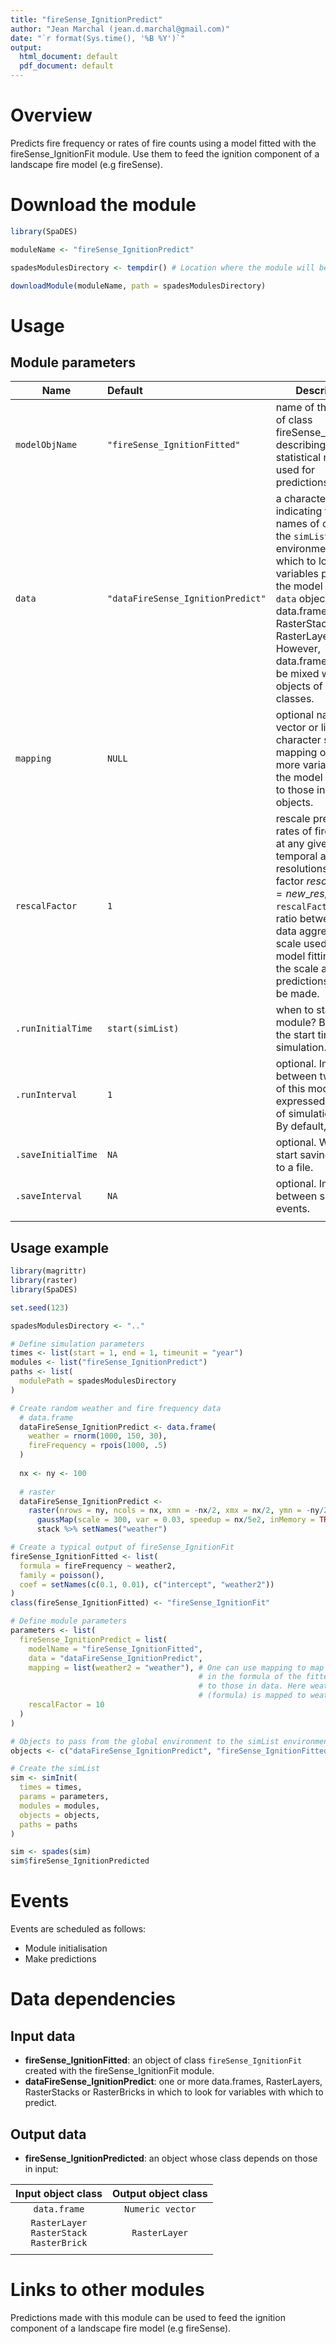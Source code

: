 ```yaml
---
title: "fireSense_IgnitionPredict"
author: "Jean Marchal (jean.d.marchal@gmail.com)"
date: "`r format(Sys.time(), '%B %Y')`"
output:
  html_document: default
  pdf_document: default
---
```


# Overview
Predicts fire frequency or rates of fire counts using a model fitted with the fireSense_IgnitionFit module. Use them to feed the ignition component of a landscape fire model (e.g fireSense).

# Download the module
```r
library(SpaDES)

moduleName <- "fireSense_IgnitionPredict"

spadesModulesDirectory <- tempdir() # Location where the module will be downloaded

downloadModule(moduleName, path = spadesModulesDirectory)
```

# Usage
## Module parameters
Name|Default|Description
----|:-------|---------------------------------------------------------------------
`modelObjName`|`"fireSense_IgnitionFitted"`|name of the object of class fireSense_IgnitionFit describing the statistical model used for predictions.
`data`|`"dataFireSense_IgnitionPredict"`|a character vector indicating the names of objects in the `simList` environment in which to look for variables present in the model formula. `data` objects can be data.frames, RasterStacks or RasterLayers. However, data.frames cannot be mixed with objects of other classes.
`mapping`|`NULL`|optional named vector or list of character strings mapping one or more variables in the model formula to those in `data` objects.
`rescalFactor`|`1`|rescale predicted rates of fire counts at any given temporal and spatial resolutions by a factor $rescalFactor = new\_res / old\_res$. `rescalFactor` is the ratio between the data aggregation scale used for model fitting and the scale at which predictions are to be made.
`.runInitialTime`|`start(simList)`|when to start this module? By default, the start time of the simulation.
`.runInterval`|`1`|optional. Interval between two runs of this module, expressed in units of simulation time. By default, 1 year.
`.saveInitialTime`|`NA`|optional. When to start saving outputs to a file.
`.saveInterval`|`NA`|optional. Interval between save events.
|||

## Usage example
```r
library(magrittr)
library(raster)
library(SpaDES)

set.seed(123)

spadesModulesDirectory <- ".."

# Define simulation parameters
times <- list(start = 1, end = 1, timeunit = "year")
modules <- list("fireSense_IgnitionPredict")
paths <- list(
  modulePath = spadesModulesDirectory
)

# Create random weather and fire frequency data
  # data.frame
  dataFireSense_IgnitionPredict <- data.frame(
    weather = rnorm(1000, 150, 30),
    fireFrequency = rpois(1000, .5)
  )
  
  nx <- ny <- 100
  
  # raster
  dataFireSense_IgnitionPredict <- 
    raster(nrows = ny, ncols = nx, xmn = -nx/2, xmx = nx/2, ymn = -ny/2, ymx = ny/2) %>%
      gaussMap(scale = 300, var = 0.03, speedup = nx/5e2, inMemory = TRUE) %>%
      stack %>% setNames("weather")

# Create a typical output of fireSense_IgnitionFit
fireSense_IgnitionFitted <- list(
  formula = fireFrequency ~ weather2,
  family = poisson(),
  coef = setNames(c(0.1, 0.01), c("intercept", "weather2"))
)
class(fireSense_IgnitionFitted) <- "fireSense_IgnitionFit"

# Define module parameters
parameters <- list(
  fireSense_IgnitionPredict = list(
    modelName = "fireSense_IgnitionFitted",
    data = "dataFireSense_IgnitionPredict",
    mapping = list(weather2 = "weather"), # One can use mapping to map variables
                                          # in the formula of the fitted object
                                          # to those in data. Here weather2
                                          # (formula) is mapped to weather (data).
    rescalFactor = 10
  )
)

# Objects to pass from the global environment to the simList environment
objects <- c("dataFireSense_IgnitionPredict", "fireSense_IgnitionFitted")

# Create the simList
sim <- simInit(
  times = times, 
  params = parameters, 
  modules = modules, 
  objects = objects, 
  paths = paths
)

sim <- spades(sim)
sim$fireSense_IgnitionPredicted
```

# Events
Events are scheduled as follows:

- Module initialisation
- Make predictions

# Data dependencies
## Input data
- **fireSense_IgnitionFitted**: an object of class `fireSense_IgnitionFit` created with the fireSense_IgnitionFit module.
- **dataFireSense_IgnitionPredict**: one or more data.frames, RasterLayers, RasterStacks or RasterBricks in which to look for variables with which to predict.

## Output data
- **fireSense_IgnitionPredicted**: an object whose class depends on those in input:

Input object class | Output object class
:-:|:-:
`data.frame` | `Numeric vector`
`RasterLayer`<br>`RasterStack`<br>`RasterBrick` | `RasterLayer`
||

# Links to other modules
Predictions made with this module can be used to feed the ignition component of a landscape fire model (e.g fireSense).

